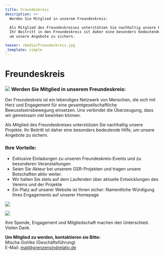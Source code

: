```yaml
---
title: Freundeskreis
description: >+
  Werden Sie Mitglied in unserem Freundeskreis:

  Als Mitglied des Freundeskreises unterstützen Sie nachhaltig unsere Projekte.
  Ihr Beitritt in den Freundeskreis ist daher eine besonders bedeutende Hilfe,
  um unsere Angebote zu sichern.

teaser: /media/Freundeskreis.jpg
_template: simple
---
```


# Freundeskreis

### ![](/media/Freundeskreis.jpg)  **Werden Sie Mitglied in unserem Freundeskreis:**

Der Freundeskreis ist ein lebendiges Netzwerk von Menschen, die sich mit Herz und Engagement für eine gesamtgesellschaftliche Bewusstseinsbewegung einsetzen. Uns verbindet die Überzeugung, dass wir gemeinsam viel bewirken können.

Als Mitglied des Freundeskreises unterstützen Sie nachhaltig unsere Projekte. Ihr Beitritt ist daher eine besonders bedeutende Hilfe, um unsere Angebote zu sichern.

### **Ihre Vorteile:**

* Exklusive Einladungen zu unseren Freundeskreis-Events und zu besonderen Veranstaltungen
* Seien Sie Akteur bei unserem GSR-Projekten und tragen unsere Botschaften aktiv weiter.
* Wir halten Sie stets auf dem Laufenden über aktuelle Entwicklungen des Vereins und der Projekte
* Ein Platz auf unserer Website ist Ihnen sicher: Namentliche Würdigung Ihres Engagements auf unserer Homepage

![](/media/MBGSR2.png)

![](</media/Grafische Darstellung Mitgliedbeiträge_ohne Hintergrund.png>)

Ihre Spende, Engagement und Mitgliedschaft machen den Unterschied. \
Vielen Dank.

**Um Mitglied zu werden, kontaktieren sie Bitte:**\
Mischa Gohlke (Geschäftsführung)\
E-Mail: mail@grenzensindrelativ.de
